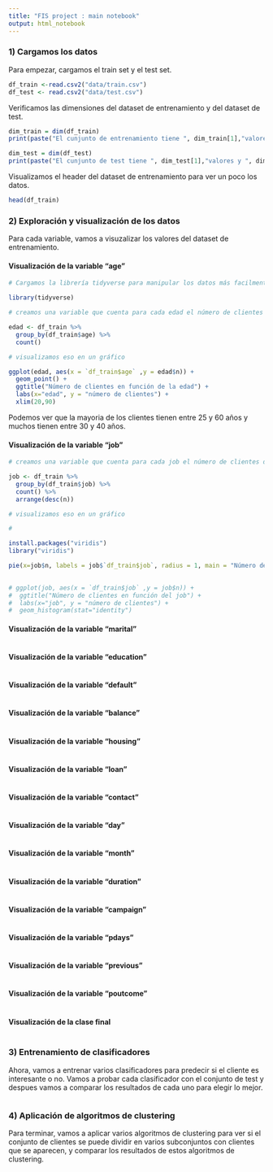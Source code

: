 ```yaml
---
title: "FIS project : main notebook"
output: html_notebook
---
```

### 1) Cargamos los datos

Para empezar, cargamos el train set y el test set.
```r
df_train <-read.csv2("data/train.csv")
df_test <- read.csv2("data/test.csv")
```

Verificamos las dimensiones del dataset de entrenamiento y del dataset de test.
```r
dim_train = dim(df_train)
print(paste("El cunjunto de entrenamiento tiene ", dim_train[1],"valores y ", dim_train[2], "variables." ))

dim_test = dim(df_test)
print(paste("El cunjunto de test tiene ", dim_test[1],"valores y ", dim_test[2], "variables." ))

```

Visualizamos el header del dataset de entrenamiento para ver un poco los datos.
```r
head(df_train)
```


### 2) Exploración y visualización de los datos

Para cada variable, vamos a visuzalizar los valores del dataset de entrenamiento.

#### Visualización de la variable "age"
```r

# Cargamos la librería tidyverse para manipular los datos más facilmente

library(tidyverse)

# creamos una variable que cuenta para cada edad el número de clientes del dataset que tienen esa edad

edad <- df_train %>%
  group_by(df_train$age) %>%
  count()

# visualizamos eso en un gráfico

ggplot(edad, aes(x = `df_train$age` ,y = edad$n)) +
  geom_point() +
  ggtitle("Número de clientes en función de la edad") +
  labs(x="edad", y = "número de clientes") +
  xlim(20,90)
```
Podemos ver que la mayoria de los clientes tienen entre 25 y 60 años y muchos tienen entre 30 y 40 años.

#### Visualización de la variable "job"
```r

# creamos una variable que cuenta para cada job el número de clientes del dataset que tienen esa edad

job <- df_train %>%
  group_by(df_train$job) %>%
  count() %>%
  arrange(desc(n))

# visualizamos eso en un gráfico

# 

install.packages("viridis")
library("viridis")

pie(x=job$n, labels = job$`df_train$job`, radius = 1, main = "Número de clientes en función del job", col = viridis(length(x)))
  

# ggplot(job, aes(x = `df_train$job` ,y = job$n)) +
#  ggtitle("Número de clientes en función del job") +
#  labs(x="job", y = "número de clientes") +
#  geom_histogram(stat="identity")

```

#### Visualización de la variable "marital"
```r

```

#### Visualización de la variable "education"
```r

```

#### Visualización de la variable "default"
```r

```

#### Visualización de la variable "balance"
```r

```

#### Visualización de la variable "housing"
```r

```

#### Visualización de la variable "loan"
```r

```

#### Visualización de la variable "contact"
```r

```

#### Visualización de la variable "day"
```r

```

#### Visualización de la variable "month"
```r

```

#### Visualización de la variable "duration"
```r

```

#### Visualización de la variable "campaign"
```r

```

#### Visualización de la variable "pdays"
```r

```

#### Visualización de la variable "previous"
```r

```

#### Visualización de la variable "poutcome"
```r

```

#### Visualización de la clase final
```r

```

### 3) Entrenamiento de clasificadores
Ahora, vamos a entrenar varios clasificadores para predecir si el cliente es interesante o no. Vamos a probar cada clasificador con el conjunto de test y despues vamos a comparar los resultados de cada uno para elegir lo mejor.

```r

```

### 4) Aplicación de algoritmos de clustering

Para terminar, vamos a aplicar varios algoritmos de clustering para ver si el conjunto de clientes se puede dividir en varios subconjuntos con clientes que se aparecen, y comparar los resultados de estos algoritmos de clustering.
```r

```
